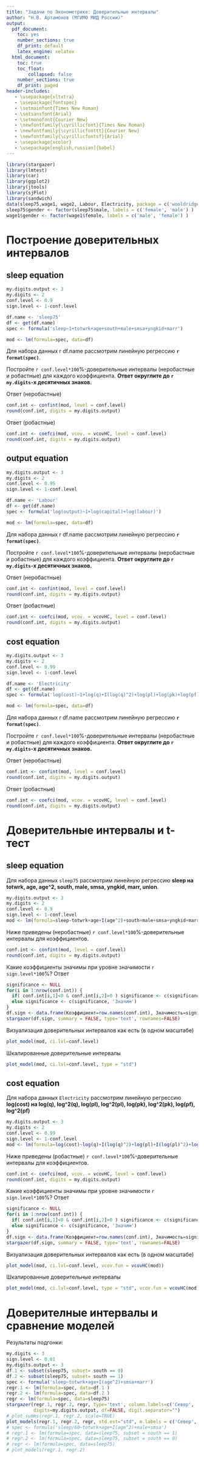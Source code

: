 ```yaml
---
title: "Задачи по Эконометрике: Доверительные интервалы"
author: "Н.В. Артамонов (МГИМО МИД России)"
output:
  pdf_document:
    toc: yes
    number_sections: true
    df_print: default
    latex_engine: xelatex
  html_document:
    toc: true
    toc_float: 
        collapsed: false
    number_sections: true
    df_print: paged
header-includes:
   - \usepackage{xltxtra}
   - \usepackage{fontspec}
   - \setmainfont{Times New Roman}
   - \setsansfont{Arial}
   - \setmonofont{Courier New}
   - \newfontfamily{\cyrillicfont}{Times New Roman}
   - \newfontfamily{\cyrillicfonttt}{Courier New} 
   - \newfontfamily{\cyrillicfontsf}{Arial}
   - \usepackage{xcolor}
   - \usepackage[english,russian]{babel}
---
```


```r
library(stargazer)
library(lmtest)
library(car)
library(ggplot2)
library(jtools)
library(sjPlot)
library(sandwich)
data(sleep75,wage1, wage2, Labour, Electricity, package = c('wooldridge', 'Ecdat') )
sleep75$gender <- factor(sleep75$male, labels = c('female', 'male') )
wage1$gender <- factor(wage1$female, labels = c('male', 'female') )
```

# Построение доверительных интервалов

## sleep equation

```r
my.digits.output <- 3
my.digits <- 2
conf.level <- 0.9
sign.level <- 1-conf.level

df.name <- 'sleep75'
df <- get(df.name)
spec <- formula('sleep~1+totwrk+age+south+male+smsa+yngkid+marr')

mod <- lm(formula=spec, data=df)
```

Для набора данных ` `r df.name` ` рассмотрим линейную регрессию
**`r format(spec)`**.

Постройте `r conf.level*100`%-доверительные интервалы (неробастные и робастные) для каждого коэффициента. 
**Ответ округлите до `r my.digits`-х десятичных знаков.**

Ответ (неробастные)

```r
conf.int <- confint(mod, level = conf.level)
round(conf.int, digits = my.digits.output)
```

Ответ (робастные)

```r
conf.int <- coefci(mod, vcov. = vcovHC, level = conf.level)
round(conf.int, digits = my.digits.output)
```

## output equation

```r
my.digits.output <- 3
my.digits <- 2
conf.level <- 0.95
sign.level <- 1-conf.level

df.name <- 'Labour'
df <- get(df.name)
spec <- formula('log(output)~1+log(capital)+log(labour)')

mod <- lm(formula=spec, data=df)
```

Для набора данных ` `r df.name` ` рассмотрим линейную регрессию
**`r format(spec)`**.

Постройте `r conf.level*100`%-доверительные интервалы (неробастные и робастные) для каждого коэффициента. 
**Ответ округлите до `r my.digits`-х десятичных знаков.**

Ответ (неробастные)

```r
conf.int <- confint(mod, level = conf.level)
round(conf.int, digits = my.digits.output)
```

Ответ (робастные)

```r
conf.int <- coefci(mod, vcov. = vcovHC, level = conf.level)
round(conf.int, digits = my.digits.output)
```

## cost equation

```r
my.digits.output <- 3
my.digits <- 2
conf.level <- 0.99
sign.level <- 1-conf.level

df.name <- 'Electricity'
df <- get(df.name)
spec <- formula('log(cost)~1+log(q)+I(log(q)^2)+log(pl)+log(pk)+log(pf)')

mod <- lm(formula=spec, data=df)
```

Для набора данных ` `r df.name` ` рассмотрим линейную регрессию
**`r format(spec)`**.

Постройте `r conf.level*100`%-доверительные интервалы (неробастные и робастные) для каждого коэффициента. 
**Ответ округлите до `r my.digits`-х десятичных знаков.**

Ответ (неробастные)

```r
conf.int <- confint(mod, level = conf.level)
round(conf.int, digits = my.digits.output)
```

Ответ (робастные)

```r
conf.int <- coefci(mod, vcov. = vcovHC, level = conf.level)
round(conf.int, digits = my.digits.output)
```

# Доверительные интервалы и t-тест

## sleep equation

Для набора данных `sleep75` рассмотрим линейную регрессию
**sleep на totwrk, age, age^2, south, male, smsa, yngkid, marr, union**.

```r
my.digits.output <- 3
my.digits <- 2
conf.level <- 0.9
sign.level <- 1-conf.level
mod <- lm(formula=sleep~totwrk+age+I(age^2)+south+male+smsa+yngkid+marr+union, data=sleep75)
```

Ниже приведены (неробастные) `r conf.level*100`%-доверительные интервалы для коэффициентов.

```r
conf.int <- confint(mod, level = conf.level)
round(conf.int, digits = my.digits.output)
```

Какие коэффициенты значимы при уровне значимости `r sign.level*100`%? Ответ

```r
significance <- NULL
for(i in 1:nrow(conf.int)) {
  if( conf.int[i,1]<0 & conf.int[i,2]>0 ) significance <- c(significance, 'Незначим')
  else significance <- c(significance, 'Значим')
}
df.sign <- data.frame(Коэффициент=row.names(conf.int), Значимость=significance)
stargazer(df.sign, summary = FALSE, type='text', rownames=FALSE)
```

Визуализация доверительных интервалов как есть (в одном масштабе)

```r
plot_model(mod, ci.lvl=conf.level)
```

Шкалированные доверительные интервалы

```r
plot_model(mod, ci.lvl=conf.level, type = "std")
```

## cost equation

Для набора данных `Electricity` рассмотрим линейную регрессию
**log(cost) на log(q), log^2(q), log(pl), log^2(pl), log(pk), log^2(pk), log(pf), log^2(pf)**

```r
my.digits.output <- 3
my.digits <- 2
conf.level <- 0.99
sign.level <- 1-conf.level
mod <- lm(formula=log(cost)~log(q)+I(log(q)^2)+log(pl)+I(log(pl)^2)+log(pk)+I(log(pk)^2)+log(pf)+I(log(pf)^2), data=Electricity)
```

Ниже приведены (робастные) `r conf.level*100`%-доверительные интервалы для коэффициентов.

```r
conf.int <- coefci(mod, vcov. = vcovHC, level = conf.level)
round(conf.int, digits = my.digits.output)
```

Какие коэффициенты значимы при уровне значимости `r sign.level*100`%? Ответ

```r
significance <- NULL
for(i in 1:nrow(conf.int)) {
  if( conf.int[i,1]<0 & conf.int[i,2]>0 ) significance <- c(significance, 'Незначим')
  else significance <- c(significance, 'Значим')
}
df.sign <- data.frame(Коэффициент=row.names(conf.int), Значимость=significance)
stargazer(df.sign, summary = FALSE, type='text', rownames=FALSE)
```

Визуализация доверительных интервалов как есть (в одном масштабе)

```r
plot_model(mod, ci.lvl=conf.level, vcov.fun = vcovHC(mod))
```

Шкалированные доверительные интервалы

```r
plot_model(mod, ci.lvl=conf.level, type = "std", vcov.fun = vcovHC(mod))
```

# Доверителные интервалы и сравнение моделей

Результаты подгонки:
```r
my.digits <- 3
sign.level <- 0.01
my.digits.output <- 3
df.1 <- subset(sleep75, subset= south == 0)
df.2 <- subset(sleep75, subset= south == 1)
spec <- formula('sleep~totwrk+age+I(age^2)+smsa+marr')
regr.1 <- lm(formula=spec, data=df.1 )
regr.2 <- lm(formula=spec, data=df.2 )
regr <- lm(formula=spec, data=sleep75)
stargazer(regr.1, regr.2, regr, type='text', column.labels=c('Север', 'Юг', 'общая'),
          digits=my.digits.output, df=FALSE, digit.separator="")
# plot_summs(regr.1, regr.2, scale=TRUE)
plot_models(regr.1, regr.2, regr, std.est="std", m.labels = c('Север', 'Юг', 'Общая'))
# spec <- formula('sleep/60~totwrk+age+I(age^2)+male+smsa')
# regr.1 <- lm(formula=spec, data=sleep75, subset = south == 1)
# regr.2 <- lm(formula=spec, data=sleep75, subset = south == 0)
# regr <- lm(formula=spec, data=sleep75)
# plot_models(regr.1, regr.2)
```